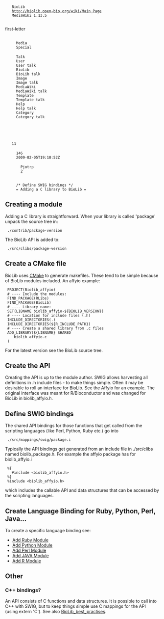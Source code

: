 <mediawiki xmlns="http://www.mediawiki.org/xml/export-0.3/" xmlns:xsi="http://www.w3.org/2001/XMLSchema-instance" xsi:schemaLocation="http://www.mediawiki.org/xml/export-0.3/ http://www.mediawiki.org/xml/export-0.3.xsd" version="0.3" xml:lang="en">
  <siteinfo>
    <sitename>BioLib</sitename>
    <base>http://biolib.open-bio.org/wiki/Main_Page</base>
    <generator>MediaWiki 1.13.5</generator>
    <case>first-letter</case>
      <namespaces>
      <namespace key="-2">Media</namespace>
      <namespace key="-1">Special</namespace>
      <namespace key="0" />
      <namespace key="1">Talk</namespace>
      <namespace key="2">User</namespace>
      <namespace key="3">User talk</namespace>
      <namespace key="4">BioLib</namespace>
      <namespace key="5">BioLib talk</namespace>
      <namespace key="6">Image</namespace>
      <namespace key="7">Image talk</namespace>
      <namespace key="8">MediaWiki</namespace>
      <namespace key="9">MediaWiki talk</namespace>
      <namespace key="10">Template</namespace>
      <namespace key="11">Template talk</namespace>
      <namespace key="12">Help</namespace>
      <namespace key="13">Help talk</namespace>
      <namespace key="14">Category</namespace>
      <namespace key="15">Category talk</namespace>
    </namespaces>
  </siteinfo>
  <page>
    <title>Add C Library</title>
    <id>11</id>
    <revision>
      <id>146</id>
      <timestamp>2009-02-05T19:10:52Z</timestamp>
      <contributor>
        <username>Pjotrp</username>
        <id>2</id>
      </contributor>
      <minor/>
      <comment>/* Define SWIG bindings */</comment>
      <text xml:space="preserve">= Adding a C library to BioLib =

== Creating a module ==

Adding a C library is straightforward. When your library is called
'package' unpack the source tree in:
  
  ./contrib/package-version

The BioLib API is added to:

  ./src/clibs/package-version

== Create a CMake file ==

BioLib uses [[CMake]] to generate makefiles. These tend to be simple because of BioLib modules included. An affyio example:

  PROJECT(Biolib_affyio)
  # ---- Include the modules:
  FIND_PACKAGE(RLibs)
  FIND_PACKAGE(BioLib)
  # ---- Library name:
  SET(LIBNAME biolib_affyio-${BIOLIB_VERSION})
  # ---- Location for include files (.h)
  INCLUDE_DIRECTORIES(.)
  INCLUDE_DIRECTORIES(${R_INCLUDE_PATH})
  # ---- Create a shared library from .c files
  ADD_LIBRARY(${LIBNAME} SHARED
     biolib_affyio.c 
  )

For the latest version see the BioLib source tree.

== Create the API ==

Creating the API is up to the module author. SWIG allows harvesting all definitions in .h include files - to make things simple. Often it may be desirable to roll an interface for BioLib. See the Affyio for an example. The original interface was meant for R/Bioconductor and was changed for BioLib in biolib_affyio.h.


== Define SWIG bindings ==

The shared API bindings for those functions that get called from the scripting
languages (like Perl, Python, Ruby etc.) go into

  ./src/mappings/swig/package.i

Typically the API bindings get generated from an include file in
./src/clibs named biolib_package.h. For example the affyio package has
for biolib_affyio.i

  %{
    #include &lt;biolib_affyio.h&gt;
  %}
  %include &lt;biolib_affyio.h&gt;

which includes the callable API and data structures that can be
accessed by the scripting languages.

== Create Language Binding for Ruby, Python, Perl, Java... ==

To create a specific language binding see:

* [[Add Ruby Module]]
* [[Add Python Module]]
* [[Add Perl Module]]
* [[Add JAVA Module]]
* [[Add R Module]]

== Other ==

=== C++ bindings? ===

An API consists of C functions and data structures. It is possible to
call into C++ with SWIG, but to keep things simple use C mappings for 
the API (using extern 'C'). See also [[BioLib_best_practises]].</text>
    </revision>
  </page>
</mediawiki>
